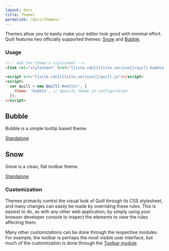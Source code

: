 ```yaml
---
layout: docs
title: Themes
permalink: /docs/themes/
---
```


Themes allow you to easily make your editor look good with minimal effort. Quill features two officially supported themes: [Snow](#snow) and [Bubble](#bubble).

### Usage

```html
<!-- Add the theme's stylesheet -->
<link rel="stylesheet" href="{{site.cdn}}{{site.version}}/quill.bubble.css" />

<script src="{{site.cdn}}{{site.version}}/quill.js"></script>
<script>
  var quill = new Quill('#editor', {
    theme: 'bubble', // Specify theme in configuration
  });
</script>
```

## Bubble

Bubble is a simple tooltip based theme.

<div className="standalone-container">
  <Editor
    rootStyle={{ height: '350px' }}
    style={{ border: '1px solid #ccc' }}
    config={{
      placeholder: 'Compose an epic...',
      theme: 'bubble',
    }}
  />
</div>
<a className="standalone-link" href="/standalone/bubble/">
  Standalone
</a>

## Snow

Snow is a clean, flat toolbar theme.

<div className="standalone-container">
  <Editor
    rootStyle={{ height: '350px' }}
    config={{
      placeholder: 'Compose an epic...',
      modules: {
        toolbar: [
          [{ header: [] }],
          ['bold', 'italic', 'underline', 'link'],
          [{ color: [] }, { background: [] }],
          [{ list: 'ordered' }, { list: 'bullet' }],
          ['clean'],
        ],
      },
      theme: 'snow',
    }}
  />
</div>
<a className="standalone-link" href="/standalone/snow/">
  Standalone
</a>

### Customization

Themes primarily control the visual look of Quill through its CSS stylesheet, and many changes can easily be made by overriding these rules. This is easiest to do, as with any other web application, by simply using your browser developer console to inspect the elements to view the rules affecting them.

Many other customizations can be done through the respective modules. For example, the toolbar is perhaps the most visible user interface, but much of the customization is done through the [Toolbar module](/docs/modules/toolbar/).

